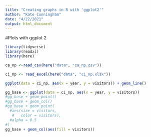 ```yaml
---
title: "Creating graphs in R with 'ggplot2'"
author: "Kate Cunningham"
date: "4/22/2021"
output: html_document
---
```


#Plots with ggplot 2 
```r
library(tidyverse)
library(readxl)
library(here)
```

```r
ca_np <-read_csv(here("data", "ca_np.csv"))
```
```r
ci_np <- read_excel(here("data", "ci_np.xlsx"))
```

```r
ggplot(data = ci_np, aes(x = year, y = visitors)) + geom_line()
```

```r
gg_base <- ggplot(data = ci_np, aes(x = year, y = visitors))
#gg_base + geom_point()
#gg_base + geom_col()
#gg_base + geom_point(
  #aes(size = visitors,
   #   color = visitors),
  #alpha = 0.5
#)
gg_base + geom_col(aes(fill = visitors))
```



